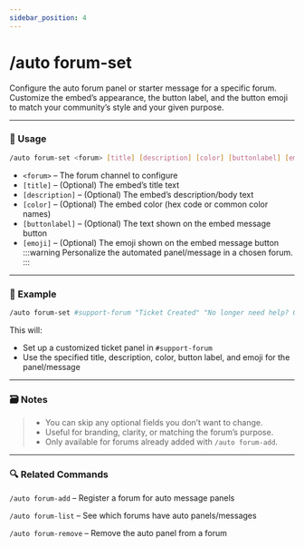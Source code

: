 ```yaml
---
sidebar_position: 4
---
```


# /auto forum-set 

Configure the auto forum panel or starter message for a specific forum. Customize the embed’s appearance, the button label, and the button emoji to match your community’s style and your given purpose.

<hr className="md-divider-gradient" />

### 💬 Usage
```bash
/auto forum-set <forum> [title] [description] [color] [buttonlabel] [emoji]
```
- `<forum>` – The forum channel to configure
- `[title]` – (Optional) The embed’s title text
- `[description]` – (Optional) The embed’s description/body text
- `[color]` – (Optional) The embed color (hex code or common color names)
- `[buttonlabel]` – (Optional) The text shown on the embed message button
- `[emoji]` – (Optional) The emoji shown on the embed message button
:::warning
Personalize the automated panel/message in a chosen forum.
:::

<hr className="md-divider-gradient" />

### 📌 Example
```bash
/auto forum-set #support-forum "Ticket Created" "No longer need help? Click below to lock the thread!" #00bfff "Close Ticket" 📨
```
This will:
- Set up a customized ticket panel in `#support-forum`
- Use the specified title, description, color, button label, and emoji for the panel/message

<hr className="md-divider-gradient" />

### 🗃️ Notes
> - You can skip any optional fields you don’t want to change.
> - Useful for branding, clarity, or matching the forum’s purpose.
> - Only available for forums already added with `/auto forum-add`.

<hr className="md-divider-gradient" />

### 🔍 Related Commands
`/auto forum-add` – Register a forum for auto message panels

`/auto forum-list` – See which forums have auto panels/messages

`/auto forum-remove` – Remove the auto panel from a forum